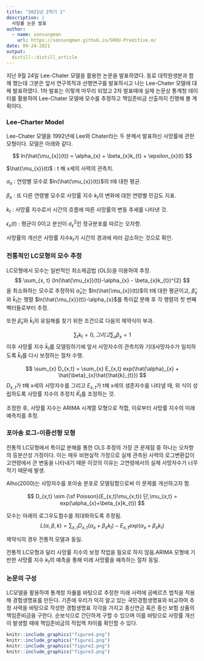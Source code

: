 ```yaml
---
title: "2021년 2학기 1"
description: |
  사망률 논문 발표
author:
  - name: sonsungman
    url: https://sonsungman.github.io/SKKU-Preditive.m/
date: 09-24-2021
output:
  distill::distill_article
---
```


지난 9월 24일 Lee-Chater 모델을 활용한 논문을 발표하였다. 동료 대학원생분과 함께 했는데 그분은 앞서 연구목적과 선행연구를 발표하시고 나는 Lee-Chater 모델에 대해 발표하였다. 1차 발표는 이렇게 마무리 되었고 2차 발표때에 실제 논문상 통계청 데이터를 활용하여 Lee-Chater 모델에 모수를 추정하고 책임준비금 산출까지 진행해 볼 계획이다.

### Lee-Charter Model

Lee-Chater 모델을 1992년에 Lee와 Chater라는 두 분께서 발표하신 사망률에 관한 모형이다. 모델은 아래와 같다.

$$
    ln(\hat{\mu_{x}}(t)) = \alpha_{x} + \beta_{x}k_{t} + \epsilon_{x}(t)
$$

$\hat{\mu_{x}}(t)$ :  t 해 x세의 사력의 관측치.

$\alpha_{x}$ : 연령별 모수로 $ln(\hat{\mu_{x}}(t))$의 t에 대한 평균.

$\beta_{x}$ : 또 다른 연령별 모수로 사망률 지수 $k_{t}$의 변화에 대한 연령별 민감도 지표.

$k_{t}$ : 사망률 지수로서 시간의 흐름에 따른 사망률의 변동 추세를 나타낸 것.

$\epsilon_{x}(t)$ : 평균이 0이고 분산이 $\sigma^{2}_{\epsilon}$인 정규분포를 따르는 오차항.

사망률의 개선은 사망률 지수$k_{t}$가 시간의 경과에 따라 감소하는 것으로 확인.



### 전통적인 LC모형의 모수 추정

LC모형에서 모수는 일반적인 최소제곱법 (OLS)을 이용하여 추정.
$$
  \sum_{x, t} (ln(\hat{\mu_{x}}(t))-\alpha_{x} - \beta_{x}k_{t})^{2}
$$
을 최소화하는 모수로 추정하되 $\hat{\alpha}_{x}$는 $ln(\hat{\mu_{x}}(t))$의 t에 대한 평균이고, $\hat{\beta}_{x}$와 $\hat{k}_{t}$는 행렬 $ln(\hat{\mu_{x}}(t))-\alpha_{x}$를 특이값 분해 후 각 행렬의 첫 번째 벡터들로부터 추정.

또한 $\hat{\beta}_{x}$와 $\hat{k}_{t}$의 유일해를 찾기 위한 조건으로 다음의 제약식이 부과.

$$
  \sum_{t} k_{t} = 0, 그리고 \sum_{x} \beta_{x} = 1
$$
이후 사망률 지수 $\hat{k}_{t}$를 모델링하기에 앞서 사망자수의 관측치와 기대사망자수가 일치하도록 $\hat{k}_{t}$를 다시 보정하는 절차 수행.

$$
  \sum_{x} D_{x,t} = \sum_{x} E_{x,t} exp(\hat{\alpha}_{x} + \hat{\beta}_{x}\hat{\hat{k}_{t}})
$$
$D_{x,t}$가 t해 x세의 사망자수를 그리고 $E_{x,t}$가 t해 x세의 생존자수를 나타낼 때, 위 식이 성립하도록 사망률 지수의 추정치 $\hat{K}_{t}$를 조정하는 것.

조정한 후, 사망률 지수는 ARIMA 시계열 모형으로 적합, 이로부터 사망률 지수의 미래 예측치를 추정.


### 포아송 로그-이중선형 모형

전통적 LC모형에서 특이값 분해를 통한 OLS 추정의 가장 큰 문제점 중 하나는 오차항의 등분산성 가정이다.
이는 매우 비현실적 가정으로 실제 관측된 사력의 로그변환값이 고연령에서 큰 변동을 나타내기 때문
이것의 이유는 고연령에서의 실제 사망자수가 너무 작기 때문에 발생.

Alho(2000)는 사망자수를 포아송 분포로 모델링함으로써 이 문제를 개선하고자 함.

$$
  D_{x,t} \sim {\sf Poisson}(E_{x,t}\mu_{x,t}) 단,\mu_{x,t} = exp(\alpha_{x}+\beta_{x}k_{t}) 
$$

모수는 아래의 로그우도함수를 최대화하도록 추정됨. 
$$
  L(\alpha, \beta, k) = \sum_{x,t} {D_{x,t}(\alpha_{x}+\beta_{x}k_{t}) - E_{x,t}exp(\alpha_{x}+\beta_{x}k_{t})}
$$

제약식의 경우 전통적 모델과 동일.

전통적 LC모형과 달리 사망률 지수의 보정 작업을 필요로 하지 않음.ARIMA 모형에 기반한 사망률 지수 $k_{t}$의 예측을 통해 미래 사망률을 예측하는 절차 동일.

### 논문의 구성

LC모델을 활용하여 통계청 자룔를 바탕으로 추정한 미래 사력에 곰베르츠 법칙을 적용해 경험생명표를 만든다. 기존에 우리가 익히 알고 있는 국민경험생명표와 비교하여 추정 사력을 바탕으로 작성한 경험생명표 각각을 가지고 종신연금 혹은 종신 보험 상품의 책임준비금을 구한다. 순보식으로 간단하게 구할 수 있으며 이를 바탕으로 사망률 개선이 발생할 때에 책임준비금의 적립액 차이를 확인할 수 있다.

```r
knitr::include_graphics("figure4.png")
knitr::include_graphics("figure1.png")
knitr::include_graphics("figure2.png")
knitr::include_graphics("figure3.png")
```